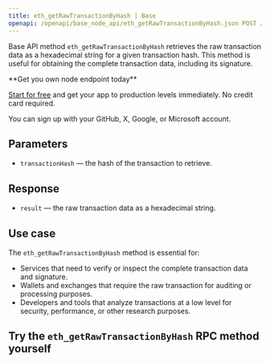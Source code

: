 ---
title: eth_getRawTransactionByHash | Base
openapi: /openapi/base_node_api/eth_getRawTransactionByHash.json POST /2fc1de7f08c0465f6a28e3c355e0cb14
---

Base API method `eth_getRawTransactionByHash` retrieves the raw transaction data as a hexadecimal string for a given transaction hash. This method is useful for obtaining the complete transaction data, including its signature.

<Check>
**Get you own node endpoint today**

[Start for free](https://console.chainstack.com/) and get your app to production levels immediately. No credit card required.

You can sign up with your GitHub, X, Google, or Microsoft account.
</Check>


## Parameters

* `transactionHash` — the hash of the transaction to retrieve.

## Response

* `result` — the raw transaction data as a hexadecimal string.

## Use case

The `eth_getRawTransactionByHash` method is essential for:

* Services that need to verify or inspect the complete transaction data and signature.
* Wallets and exchanges that require the raw transaction for auditing or processing purposes.
* Developers and tools that analyze transactions at a low level for security, performance, or other research purposes.

## Try the `eth_getRawTransactionByHash` RPC method yourself